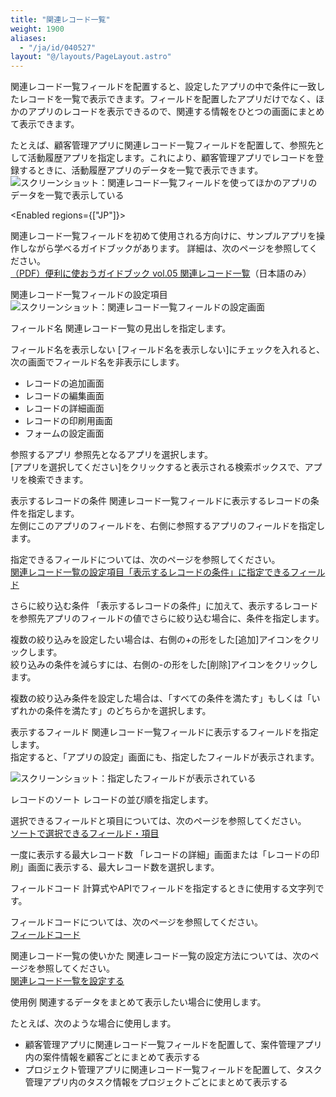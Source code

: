 ```yaml
---
title: "関連レコード一覧"
weight: 1900
aliases:
  - "/ja/id/040527"
layout: "@/layouts/PageLayout.astro"
---
```




関連レコード一覧フィールドを配置すると、設定したアプリの中で条件に一致したレコードを一覧で表示できます。フィールドを配置したアプリだけでなく、ほかのアプリのレコードを表示できるので、関連する情報をひとつの画面にまとめて表示できます。

たとえば、顧客管理アプリに関連レコード一覧フィールドを配置して、参照先として活動履歴アプリを指定します。これにより、顧客管理アプリでレコードを登録するときに、活動履歴アプリのデータを一覧で表示できます。  
<Img src="/k/kintone/img-ja/field_related_records_01.png" alt="スクリーンショット：関連レコード一覧フィールドを使ってほかのアプリのデータを一覧で表示している" />

<Enabled regions={["JP"]}>

<Hint>

関連レコード一覧フィールドを初めて使用される方向けに、サンプルアプリを操作しながら学べるガイドブックがあります。
詳細は、次のページを参照してください。  
[（PDF）便利に使おうガイドブック vol.05 関連レコード一覧](https://kintone.cybozu.co.jp/material/pdf/kintone_guidebook_vol05.pdf)（日本語のみ）

</Hint>

</Enabled>

<Heading id="form_parts_field_related_records_40">関連レコード一覧フィールドの設定項目</Heading>
<Img src="/k/kintone/img-ja/field_related_records_03.png" alt="スクリーンショット：関連レコード一覧フィールドの設定画面" />

<Heading level={3} id="form_parts_field_related_records_4010">フィールド名</Heading>
関連レコード一覧の見出しを指定します。

<Heading level={3} id="form_parts_field_related_records_4020">フィールド名を表示しない</Heading>
[フィールド名を表示しない]にチェックを入れると、次の画面でフィールド名を非表示にします。

* レコードの追加画面
* レコードの編集画面
* レコードの詳細画面
* レコードの印刷用画面
* フォームの設定画面

<Heading level={3} id="form_parts_field_related_records_4030">参照するアプリ</Heading>
参照先となるアプリを選択します。  
[アプリを選択してください]をクリックすると表示される検索ボックスで、アプリを検索できます。

<Heading level={3} id="form_parts_field_related_records_4040">表示するレコードの条件</Heading>
関連レコード一覧フィールドに表示するレコードの条件を指定します。  
左側にこのアプリのフィールドを、右側に参照するアプリのフィールドを指定します。

指定できるフィールドについては、次のページを参照してください。  
[関連レコード一覧の設定項目「表示するレコードの条件」に指定できるフィールド](/k/ja/id/040551.html)

<Heading level={3} id="form_parts_field_related_records_4050">さらに絞り込む条件</Heading>
「表示するレコードの条件」に加えて、表示するレコードを参照先アプリのフィールドの値でさらに絞り込む場合に、条件を指定します。

複数の絞り込みを設定したい場合は、右側の+の形をした[追加]アイコンをクリックします。  
絞り込みの条件を減らすには、右側の-の形をした[削除]アイコンをクリックします。

複数の絞り込み条件を設定した場合は、「すべての条件を満たす」もしくは「いずれかの条件を満たす」のどちらかを選択します。

<Heading level={3} id="form_parts_field_related_records_4060">表示するフィールド</Heading>
関連レコード一覧フィールドに表示するフィールドを指定します。  
指定すると、「アプリの設定」画面にも、指定したフィールドが表示されます。

<Img src="/k/kintone/img-ja/field_related_records_04.png" alt="スクリーンショット：指定したフィールドが表示されている" />

<Heading level={3} id="form_parts_field_related_records_4070">レコードのソート</Heading>
レコードの並び順を指定します。

選択できるフィールドと項目については、次のページを参照してください。  
[ソートで選択できるフィールド・項目](/k/ja/id/040225.html)

<Heading level={3} id="form_parts_field_related_records_4080">一度に表示する最大レコード数</Heading>
「レコードの詳細」画面または「レコードの印刷」画面に表示する、最大レコード数を選択します。

<Heading level={3} id="form_parts_field_related_records_4090">フィールドコード</Heading>
計算式やAPIでフィールドを指定するときに使用する文字列です。

<Note>

フィールドコードについては、次のページを参照してください。  
[フィールドコード](/k/ja/id/040504.html)

</Note>

<Heading id="form_parts_field_related_records_20">関連レコード一覧の使いかた</Heading>
関連レコード一覧の設定方法については、次のページを参照してください。  
[関連レコード一覧を設定する](/k/ja/id/040552.html)

<Heading id="form_parts_field_related_records_30">使用例</Heading>
関連するデータをまとめて表示したい場合に使用します。

たとえば、次のような場合に使用します。

* 顧客管理アプリに関連レコード一覧フィールドを配置して、案件管理アプリ内の案件情報を顧客ごとにまとめて表示する
* プロジェクト管理アプリに関連レコード一覧フィールドを配置して、タスク管理アプリ内のタスク情報をプロジェクトごとにまとめて表示する
